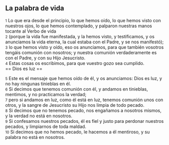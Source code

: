 == La palabra de vida ==

{{anchor|1}} <small>1</small> Lo que era desde el principio, lo que hemos oído, lo que hemos visto con nuestros ojos, lo que hemos contemplado, y palparon nuestras manos tocante al Verbo de vida<br>
{{anchor|2}} <small>2</small> (porque la vida fue manifestada, y la hemos visto, y testificamos, y os anunciamos la vida eterna, la cual estaba con el Padre, y se nos manifestó);<br>
{{anchor|3}} <small>3</small> lo que hemos visto y oído, eso os anunciamos, para que también vosotros tengáis comunión con nosotros; y nuestra comunión verdaderamente es con el Padre, y con su Hijo Jesucristo.<br>
{{anchor|4}} <small>4</small> Estas cosas os escribimos, para que vuestro gozo sea cumplido.<br>
== Dios es luz ==

{{anchor|5}} <small>5</small> Este es el mensaje que hemos oído de él, y os anunciamos: Dios es luz, y no hay ningunas tinieblas en él.<br>
{{anchor|6}} <small>6</small> Si decimos que tenemos comunión con él, y andamos en tinieblas, mentimos, y no practicamos la verdad;<br>
{{anchor|7}} <small>7</small> pero si andamos en luz, como él está en luz, tenemos comunión unos con otros, y la sangre de Jesucristo su Hijo nos limpia de todo pecado.<br>
{{anchor|8}} <small>8</small> Si decimos que no tenemos pecado, nos engañamos a nosotros mismos, y la verdad no está en nosotros.<br>
{{anchor|9}} <small>9</small> Si confesamos nuestros pecados, él es fiel y justo para perdonar nuestros pecados, y limpiarnos de toda maldad.<br>
{{anchor|10}} <small>10</small> Si decimos que no hemos pecado, le hacemos a él mentiroso, y su palabra no está en nosotros.<br>
